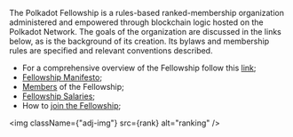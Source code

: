 
The Polkadot Fellowship is a rules-based ranked-membership organization administered and empowered through blockchain logic hosted on the Polkadot Network. The goals of the organization are discussed in the links below, as is the background of its creation. Its bylaws and membership rules are specified and relevant conventions described.

- For a comprehensive overview of the Fellowship follow this [link](https://polkadot-fellows.github.io/dashboard/#/overview);
- [Fellowship Manifesto](https://github.com/polkadot-fellows/manifesto/blob/main/manifesto.pdf);
- [Members](https://polkadot-fellows.github.io/dashboard/#/members) of the Fellowship;
- [Fellowship Salaries](https://github.com/polkadot-fellows/RFCs/blob/main/text/0050-fellowship-salaries.md#salary-asset);
- How to [join the Fellowship](https://wiki.polkadot.network/docs/learn-polkadot-technical-fellowship#becoming-a-member);

<img className={"adj-img"} src={rank} alt="ranking" />
